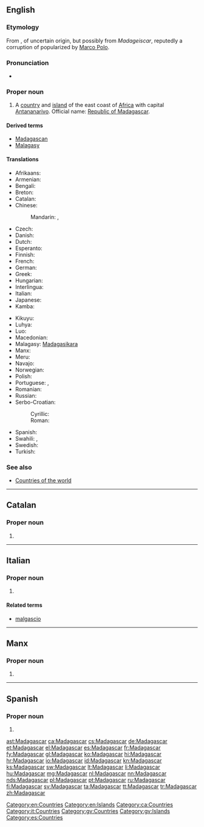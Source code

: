 ==English==
{{wikipedia}}

===Etymology===
From {{etyl|frm}} {{term|Madagascar|lang=fr}}, of uncertain origin, but possibly from ''Madageiscar'', reputedly a corruption of {{w|Mogadishu}} popularized by [[Marco Polo]].

===Pronunciation===
* {{a|UK}} {{IPA|/madəˈɡaskə/}}

===Proper noun===
{{en-proper noun}}

# A [[country]] and [[island]] of the east coast of [[Africa]] with capital [[Antananarivo]]. Official name: [[Republic of Madagascar]].

====Derived terms====
* [[Madagascan]]
* [[Malagasy]]

====Translations====
{{trans-top|country in Southern Africa}}
* Afrikaans: {{t-|af|Madagaskar|xs=Afrikaans}}
* Armenian: {{t-|hy|Մադագասկար|tr=Madagaskar}}
* Bengali: {{t-|bn|মাদাগাস্কার}}
* Breton: {{t-|br|Madagaskar}}
* Catalan: {{t+|ca|Madagascar|m}}
* Chinese:
*: Mandarin: {{t-|cmn|馬達加斯加|sc=Hani}}, {{t-|cmn|马达加斯加|tr=Mǎdájiāsījiā|sc=Hani}}
* Czech: {{t+|cs|Madagaskar|m}}
* Danish: {{t-|da|Madagaskar}}
* Dutch: {{t+|nl|Madagaskar}}
* Esperanto: {{t-|eo|Madagaskaro|xs=Esperanto}}
* Finnish: {{t+|fi|Madagaskar}}
* French: {{t+|fr|Madagascar}}
* German: {{t+|de|Madagaskar}}
* Greek: {{t+|el|Μαδαγασκάρη|f|tr=Madagaskári}}
* Hungarian: {{t+|hu|Madagaszkár}}
* Interlingua: {{t-|ia|Madagascar}}
* Italian: {{t-|it|Madagascar|m}}
* Japanese: {{t-|ja|マダガスカル|tr=madagasukaru}}
* Kamba: {{tø|kam|Madagaska}}
{{trans-mid}}
* Kikuyu: {{tø|ki|Madagaska}}
* Luhya: {{tø|luy|Madagaska}}
* Luo: {{tø|luo|Madagaska}}
* Macedonian: {{t-|mk|Мадагаскар|m|tr=Madagáskar}}
* Malagasy: [[Madagasikara]]
* Manx: {{t-|gv|Madagascar|xs=Manx}}
* Meru: {{tø|mer|Madagaska}}
* Navajo: {{tø|nv|Madaʼgéésgáá}}
* Norwegian: {{t+|no|Madagaskar}}
* Polish: {{t+|pl|Madagaskar}}
* Portuguese: {{t+|pt|Madagáscar}} {{qualifier|Portugal}}, {{t+|pt|Madagascar}} {{qualifier|Brazil}}
* Romanian: {{t-|ro|Madagascar|n}}
* Russian: {{t+|ru|Мадагаскар|tr=Madagaskár}}
* Serbo-Croatian:
*: Cyrillic: {{t-|sh|Мадагаскар|m}}
*: Roman: {{t-|sh|Madagaskar|m}}
* Spanish: {{t+|es|Madagascar}}
* Swahili: {{t+|sw|Bukini|xs=Swahili}}, {{t-|sw|Madagaska}}
* Swedish: {{t+|sv|Madagaskar}}
* Turkish: {{t+|tr|Madagaskar}}
{{trans-bottom}}

===See also===
* [[Appendix:Countries of the world|Countries of the world]]

[[Category:en:Countries]]
[[Category:en:Islands]]

----

==Catalan==
{{wikipedia|lang=ca}}

===Proper noun===
{{ca-proper noun|m}}

# {{l|en|Madagascar}}

[[Category:ca:Countries]]

----

==Italian==
{{wikipedia|lang=it}}

===Proper noun===
{{it-proper noun|g=m}}

# {{l|en|Madagascar}}

====Related terms====
* [[malgascio]]

[[Category:it:Countries]]

----

==Manx==

===Proper noun===
{{head|gv|proper noun|g=m}}

# {{l|en|Madagascar}}

[[Category:gv:Countries]]
[[Category:gv:Islands]]

----

==Spanish==
{{wikipedia|lang=es}}

===Proper noun===
{{es-proper noun}}

# {{l|en|Madagascar}}

[[Category:es:Countries]]

[[ast:Madagascar]]
[[ca:Madagascar]]
[[cs:Madagascar]]
[[de:Madagascar]]
[[et:Madagascar]]
[[el:Madagascar]]
[[es:Madagascar]]
[[fr:Madagascar]]
[[fy:Madagascar]]
[[gl:Madagascar]]
[[ko:Madagascar]]
[[hi:Madagascar]]
[[hr:Madagascar]]
[[io:Madagascar]]
[[id:Madagascar]]
[[kn:Madagascar]]
[[ks:Madagascar]]
[[sw:Madagascar]]
[[lt:Madagascar]]
[[li:Madagascar]]
[[hu:Madagascar]]
[[mg:Madagascar]]
[[nl:Madagascar]]
[[nn:Madagascar]]
[[nds:Madagascar]]
[[pl:Madagascar]]
[[pt:Madagascar]]
[[ru:Madagascar]]
[[fi:Madagascar]]
[[sv:Madagascar]]
[[ta:Madagascar]]
[[tt:Madagascar]]
[[tr:Madagascar]]
[[zh:Madagascar]]